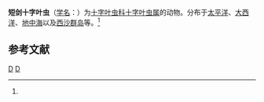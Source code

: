{{Speciesbox
| taxon = Phyllostaurus siculus
| binomial_authority = ([[恩斯特·海克尔|Haeckel]], 1862)<ref name='id8941'>{{cite web| url =http://www.bioinfo.cn/db05/BjdwSpecies.php?action=view&id=8941| title =短剑十字叶虫| work =《中国动物物种编目数据库》| publisher =中国科学院微生物研究所| author =中国科学院动物研究所| accessdate =2009-04-16| deadurl =yes| archiveurl =https://web.archive.org/web/20160305040234/http://www.bioinfo.cn/db05/BjdwSpecies.php?action=view&id=8941| archivedate =2016-03-05}}</ref>
}}

'''短剑十字叶虫'''（[[学名|学名]]：{{lang|la|''Phyllostaurus siculus''}}）为[[十字叶虫科|十字叶虫科]][[十字叶虫属|十字叶虫属]]的动物。分布于[[太平洋|太平洋]]、[[大西洋|大西洋]]、[[地中海|地中海]]以及[[西沙群岛|西沙群岛]]等。<ref name='id8941'/>

== 参考文献 ==
{{reflist}}

{{放射虫小作品}}
{{Taxonbar}}
[[Category:1862年描述的动物|D]]
[[Category:十字叶虫属|D]]